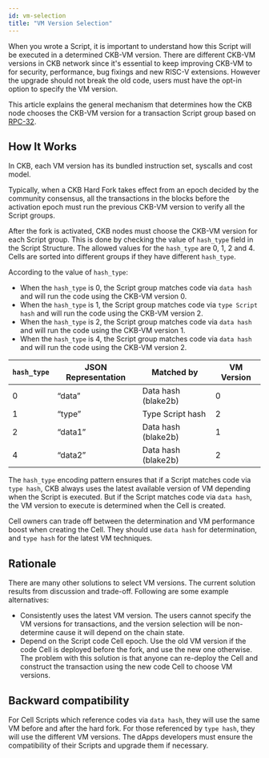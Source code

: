 ```yaml
---
id: vm-selection
title: "VM Version Selection"
---
```


When you wrote a Script, it is important to understand how this Script will be executed in a determined CKB-VM version. There are different CKB-VM versions in CKB network since it's essential to keep improving CKB-VM to for security, performance, bug fixings and new RISC-V extensions. However the upgrade should not break the old code, users must have the opt-in option to specify the VM version.

This article explains the general mechanism that determines how the CKB node chooses the CKB-VM version for a transaction Script group based on [RPC-32](https://github.com/nervosnetwork/rfcs/blob/master/rfcs/0032-ckb-vm-version-selection/0032-ckb-vm-version-selection.md).

## How It Works

In CKB, each VM version has its bundled instruction set, syscalls and cost model.

Typically, when a CKB Hard Fork takes effect from an epoch decided by the community consensus, all the transactions in the blocks before the activation epoch must run the previous CKB-VM version to verify all the Script groups.

After the fork is activated, CKB nodes must choose the CKB-VM version for each Script group. This is done by checking the value of `hash_type` field in the Script Structure. The allowed values for the `hash_type` are 0, 1, 2 and 4. Cells are sorted into different groups if they have different `hash_type`.

According to the value of `hash_type`:

- When the `hash_type` is 0, the Script group matches code via `data hash` and will run the code using the CKB-VM version 0.
- When the `hash_type` is 1, the Script group matches code via `type Script hash` and will run the code using the CKB-VM version 2.
- When the `hash_type` is 2, the Script group matches code via `data hash` and will run the code using the CKB-VM version 1.
- When the `hash_type` is 4, the Script group matches code via `data hash` and will run the code using the CKB-VM version 2.

| `hash_type` | JSON Representation | Matched by          | VM Version |
| ----------- | ------------------- | ------------------- | ---------- |
| 0           | “data”              | Data hash (blake2b) | 0          |
| 1           | “type”              | Type Script hash    | 2          |
| 2           | “data1”             | Data hash (blake2b) | 1          |
| 4           | “data2”             | Data hash (blake2b) | 2          |

The `hash_type` encoding pattern ensures that if a Script matches code via `type hash`, CKB always uses the latest available version of VM depending when the Script is executed. But if the Script matches code via `data hash`, the VM version to execute is determined when the Cell is created.

Cell owners can trade off between the determination and VM performance boost when creating the Cell. They should use `data hash` for determination, and `type hash` for the latest VM techniques.

## **Rationale**

There are many other solutions to select VM versions. The current solution results from discussion and trade-off. Following are some example alternatives:

- Consistently uses the latest VM version. The users cannot specify the VM versions for transactions, and the version selection will be non-determine cause it will depend on the chain state.
- Depend on the Script code Cell epoch. Use the old VM version if the code Cell is deployed before the fork, and use the new one otherwise. The problem with this solution is that anyone can re-deploy the Cell and construct the transaction using the new code Cell to choose VM versions.

## Backward compatibility

For Cell Scripts which reference codes via `data hash`, they will use the same VM before and after the hard fork. For those referenced by `type hash`, they will use the different VM versions. The dApps developers must ensure the compatibility of their Scripts and upgrade them if necessary.
